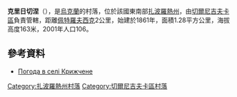 {{coord|47|17|50|N|36|8|53|E|scale:100000|display=title}}

'''克里日切涅'''（{{lang-uk|Крижчене}}），是[[烏克蘭|烏克蘭]]的村落，位於該國東南部[[扎波羅熱州|扎波羅熱州]]，由[[切爾尼吉夫卡區|切爾尼吉夫卡區]]負責管轄，距離[[佩特羅夫西克_(切爾尼吉夫卡區)|佩特羅夫西克]]2公里，始建於1861年，面積1.28平方公里，海拔高度163米，2001年人口106。

==參考資料==
* [http://weather.in.ua/ua/zaporozhskaja/12319 Погода в селі Крижчене] {{Wayback|url=http://weather.in.ua/ua/zaporozhskaja/12319 |date=20200815020545 }}

[[Category:扎波羅熱州村落|Category:扎波羅熱州村落]]
[[Category:切爾尼吉夫卡區村落|Category:切爾尼吉夫卡區村落]]


{{Zaporizhia-geo-stub}}